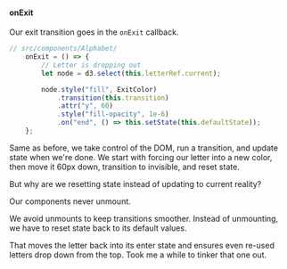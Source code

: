 #### onExit

Our exit transition goes in the `onExit` callback.

```javascript
// src/components/Alphabet/
    onExit = () => {
        // Letter is dropping out
        let node = d3.select(this.letterRef.current);

        node.style("fill", ExitColor)
            .transition(this.transition)
            .attr("y", 60)
            .style("fill-opacity", 1e-6)
            .on("end", () => this.setState(this.defaultState));
    };
```

Same as before, we take control of the DOM, run a transition, and update state
when we're done. We start with forcing our letter into a new color, then move
it 60px down, transition to invisible, and reset state.

But why are we resetting state instead of updating to current reality?

Our components never unmount.

We avoid unmounts to keep transitions smoother. Instead of unmounting, we have
to reset state back to its default values.

That moves the letter back into its enter state and ensures even re-used
letters drop down from the top. Took me a while to tinker that one out.
